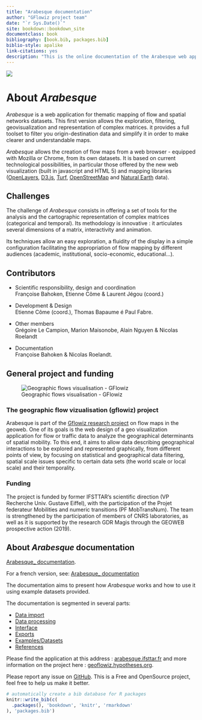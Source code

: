 --- 
title: "Arabesque documentation"
author: "GFlowiz project team"
date: "`r Sys.Date()`"
site: bookdown::bookdown_site
documentclass: book
bibliography: [book.bib, packages.bib]
biblio-style: apalike
link-citations: yes
description: "This is the online documentation of the Arabesque web application."
---

![](images/logo_arabesque_clair.png)

# About _Arabesque_ {-}

_Arabesque_ is a web application for thematic mapping of flow and spatial networks datasets.
This first version allows the exploration, filtering, geovisualization 
and representation of complex matrices. 
it provides a full toolset to filter you origin-destination data and 
simplify it in order to make clearer and understandable maps.

_Arabesque_ allows the creation of flow maps from a web browser - 
equipped with Mozilla or Chrome, from its own datasets.
It is based on current technological possibilities, in particular 
those offered by the new web visualization (built in javascript and HTML 5) 
and mapping libraries ([OpenLayers](https://openlayers.org/), [D3.js](https://d3js.org/), [Turf](https://turfjs.org/), [OpenStreetMap](https://www.openstreetmap.org) and [Natural Earth](https://www.naturalearthdata.com/) data). 

## Challenges {-}

The challenge of _Arabesque_ consists in offering a set of tools for 
the analysis and the cartographic representation of complex matrices 
(categorical and temporal). Its methodology is innovative : 
it articulates several dimensions of a matrix, interactivity and animation.

Its techniques allow an easy exploration, a fluidity of the display 
in a simple configuration facilitating the appropriation of flow mapping 
by different audiences (academic, institutional, socio-economic, educational...).

## Contributors {-}

- Scientific responsibility, design and coordination </br>
 Françoise Bahoken, Etienne Côme & Laurent Jégou (coord.) 
 
- Development & Design </br>
Etienne Côme (coord.), Thomas Bapaume é Paul Fabre.

- Other members </br>
Grégoire Le Campion, Marion Maisonobe, Alain Nguyen & Nicolas Roelandt

- Documentation </br>
Françoise Bahoken & Nicolas Roelandt. 

## General project and funding {-}

![Geographic flows visualisation - GFlowiz](images/logo_gflowiz.jpg)

### The geographic flow vizualisation (gflowiz) project {-}

Arabesque is part of the [Gflowiz  research project](https://geoflowiz.hypotheses.org/) on flow maps in the geoweb.
One of its goals is the web design of a geo visualization application for flow
or traffic data to analyze the geographical determinants of spatial mobility. 
To this end, it aims to allow data describing geographical interactions to be explored and represented graphically, from different points of view, 
by focusing on statistical and geographical data filtering, 
spatial scale issues specific to certain data sets 
(the world scale or local scale) and their temporality.

### Funding {-}

The project is funded by former IFSTTAR's scientific direction 
(VP Recherche Univ. Gustave Eiffel), with the participation of the 
Projet federateur Mobilities and numeric transitions (PF MobTransNum). 
The team is strengthened by the participation of members of CNRS laboratories,
as well as it is  supported by the research GDR Magis through the GEOWEB
prospective action (2019).

## About _Arabesque_ documentation {-}

[Arabesque_ documentation](https://gflowiz.github.io/arabesque-doc/).

For a french version, see: [Arabesque_ documentation](https://github.com/gflowiz/sageo-ricardo)


The documentation aims to present how _Arabesque_ works and how to use it using example datasets provided.

The documentation is segmented in several parts:

* [Data import](./data-import.html)
* [Data processing](./data-processing.html)
* [Interface](./interface.html)
* [Exports](./exports.html)
* [Examples/Datasets](./examples.html)
* [References](./examples.html)
 
Please find the application at this address : [arabesque.ifsttar.fr](http://arabesque.ifsttar.fr/) and more information on the project here : [geoflowiz.hypotheses.org](https://geoflowiz.hypotheses.org/).

Please report any issue on [GitHub](https://github.com/gflowiz/arabesque). This is a Free and OpenSource project, feel free to help us make it better.


```{r include=FALSE}
# automatically create a bib database for R packages
knitr::write_bib(c(
  .packages(), 'bookdown', 'knitr', 'rmarkdown'
), 'packages.bib')
```
